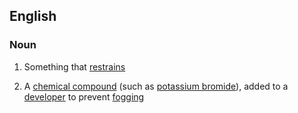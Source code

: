 ==English==

===Noun===
{{en-noun}}

# Something that [[restrain]]s
#{{photography}} A [[chemical compound]] (such as [[potassium bromide]]), added to a [[developer]] to prevent [[fogging]]